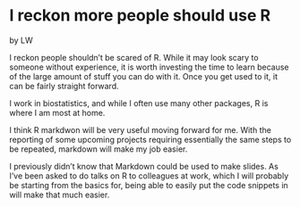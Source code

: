 # I reckon more people should use R  

by LW

I reckon people shouldn't be scared of R. While it may look scary to someone without experience, it is worth investing the time to learn because of the large amount of stuff you can do with it. Once you get used to it, it can be fairly straight forward.

I work in biostatistics, and while I often use many other packages, R is where I am most at home.  

I think R markdwon will be very useful moving forward for me. With the reporting of some upcoming projects requiring essentially the same steps to be repeated, markdown will make my job easier. 

I previously didn't know that Markdown could be used to make slides. As I've been asked to do talks on R to colleagues at work, which I will probably be starting from the basics for, being able to easily put the code snippets in will make that much easier. 
